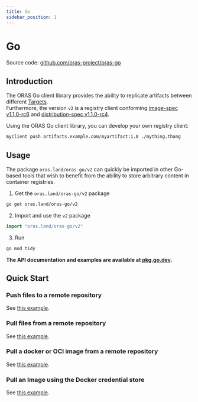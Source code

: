 ```yaml
---
title: Go
sidebar_position: 1
---
```


# Go

Source code: [github.com/oras-project/oras-go](https://github.com/oras-project/oras-go)

## Introduction

The ORAS Go client library provides the ability to replicate artifacts between different [Targets](./overview.mdx#target).  
Furthermore, the version `v2` is a registry client conforming [image-spec v1.1.0-rc6](https://github.com/opencontainers/image-spec/releases/tag/v1.1.0-rc6) and [distribution-spec v1.1.0-rc4](https://github.com/opencontainers/distribution-spec/releases/tag/v1.1.0-rc4).

Using the ORAS Go client library, you can develop your own registry client:

```sh
myclient push artifacts.example.com/myartifact:1.0 ./mything.thang
```

## Usage

The package `oras.land/oras-go/v2` can quickly be imported in other Go-based tools that
wish to benefit from the ability to store arbitrary content in container registries.

1. Get the  `oras.land/oras-go/v2` package
```sh
go get oras.land/oras-go/v2
```

2. Import and use the `v2` package
```go
import "oras.land/oras-go/v2"
```

3. Run
```sh
go mod tidy
```

**The API documentation and examples are available at [pkg.go.dev](https://pkg.go.dev/oras.land/oras-go/v2).**

## Quick Start

### Push files to a remote repository
See [this example](https://pkg.go.dev/oras.land/oras-go/v2#example-package-PushFilesToRemoteRepository).

### Pull files from a remote repository
See [this example](https://pkg.go.dev/oras.land/oras-go/v2#example-package-PullFilesFromRemoteRepository).

### Pull a docker or OCI image from a remote repository
See [this example](https://pkg.go.dev/oras.land/oras-go/v2#example-package-PullImageFromRemoteRepository).

### Pull an Image using the Docker credential store
See [this example](https://pkg.go.dev/oras.land/oras-go/v2#example-package-PullImageUsingDockerCredentials).
